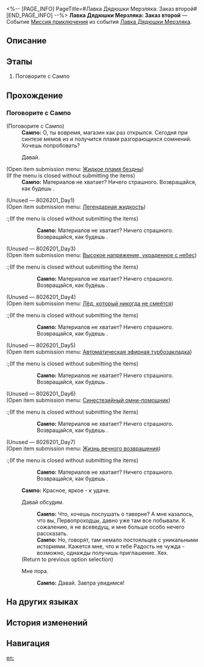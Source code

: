 <%-- [PAGE_INFO]
PageTitle=#Лавка Дядюшки Мерзляка: Заказ второй#
[END_PAGE_INFO] --%>
{{Дополнить|Диалоги.}}
{{Миссия Инфобокс
|id              = 8026202
|Название        = 
|Изображение     = Миссия Лавка Дядюшки Мерзляка Заказ второй.png
|Тип             = Миссия приключения
|Событие         = Лавка Дядюшки Мерзляка
|Глава           = 
|Условия         = Завершена [[Миссия приключения]] «[[Лавка Дядюшки Мерзляка: Заказ первый]]»
|Персонажи       = Первопроходец; Сампо
|СтартЛокация    = [[Ярило-VI]] — [[Административный район]]
|Мир             = Ярило-VI
|Предыдущая      = Лавка Дядюшки Мерзляка: Заказ первый
|Следующая       = Лавка Дядюшки Мерзляка: Заказ третий
|Награды         = Кредиты*1 000
}}
'''Лавка Дядюшки Мерзляка: Заказ второй''' — Событие [[Миссия приключения]] из события [[Лавка Дядюшки Мерзляка]].

==Описание==
{{Описание|<!--официальное описание из Перекрёстка судеб-->}}

==Этапы==
# Поговорите с Сампо

==Прохождение==
{{Дополнить}}
===Поговорите с Сампо===
{{Описание миссии|тип=Миссия приключения|локация=Административный район|Сампо собирается добавить новые сокровища на полки... Но для этого ему нужна ваша помощь.}}
{{Диалог Начало}}

;(Поговорите с Сампо)
:'''Сампо:''' О, ты вовремя, магазин как раз открылся. Сегодня при синтезе мемов из {{Цвет|Ключевой|nobold=1|мнимых частиц}} и {{Цвет|Ключевой|nobold=1|флогистона}} получится пламя разгорающихся сомнений. Хочешь попробовать?
:{{Диалог|Стрелка}} Давай.
;(Open item submission menu&colon; [[Mr. Cold Feet's Pop-Up Shop/Product Plan#Жидкое пламя бездны|Жидкое пламя бездны]])
;(If the menu is closed without submitting the items)
:'''Сампо:''' Материалов не хватает? Ничего страшного. Возвращайся, как будешь {{MC|ж=готова|м=готов}}.

;(Unused &mdash; 8026201_Day1)
;(Open item submission menu&colon; [[Mr. Cold Feet's Pop-Up Shop/Product Plan#Легендарная жидкость|Легендарная жидкость]])
:;(If the menu is closed without submitting the items)
::'''Сампо:''' Материалов не хватает? Ничего страшного. Возвращайся, как будешь {{MC|ж=готова|м=готов}}.

;(Unused &mdash; 8026201_Day3)
;(Open item submission menu&colon; [[Mr. Cold Feet's Pop-Up Shop/Product Plan#Высокое напряжение, украденное с небес|Высокое напряжение, украденное с небес]])
:;(If the menu is closed without submitting the items)
::'''Сампо:''' Материалов не хватает? Ничего страшного. Возвращайся, как будешь {{MC|ж=готова|м=готов}}.

;(Unused &mdash; 8026201_Day4)
;(Open item submission menu&colon; [[Mr. Cold Feet's Pop-Up Shop/Product Plan#Лёд, который никогда не смеётся|Лёд, который никогда не смеётся]])
:;(If the menu is closed without submitting the items)
::'''Сампо:''' Материалов не хватает? Ничего страшного. Возвращайся, как будешь {{MC|ж=готова|м=готов}}.

;(Unused &mdash; 8026201_Day5)
;(Open item submission menu&colon; [[Mr. Cold Feet's Pop-Up Shop/Product Plan#Автоматическая эфирная турбозакладка|Автоматическая эфирная турбозакладка]])
:;(If the menu is closed without submitting the items)
::'''Сампо:''' Материалов не хватает? Ничего страшного. Возвращайся, как будешь {{MC|ж=готова|м=готов}}.

;(Unused &mdash; 8026201_Day6)
;(Open item submission menu&colon; [[Mr. Cold Feet's Pop-Up Shop/Product Plan#Синестезийный омни-помощник|Синестезийный омни-помощник]])
:;(If the menu is closed without submitting the items)
::'''Сампо:''' Материалов не хватает? Ничего страшного. Возвращайся, как будешь {{MC|ж=готова|м=готов}}.

;(Unused &mdash; 8026201_Day7)
;(Open item submission menu&colon; [[Mr. Cold Feet's Pop-Up Shop/Product Plan#Жизнь вечного возвращения|Жизнь вечного возвращения]])
:;(If the menu is closed without submitting the items)
::'''Сампо:''' Материалов не хватает? Ничего страшного. Возвращайся, как будешь {{MC|ж=готова|м=готов}}.
:'''Сампо:''' Красное, яркое - к удаче.
:{{Диалог|Разговор}} Давай обсудим.
::'''Сампо:''' Что, хочешь послушать о таверне? А мне казалось, что вы, Первопроходцы, давно уже там все побывали. К сожалению, я не всеведущ, и мне больше особо нечего рассказать.
::'''Сампо:''' Но, говорят, там немало постояльцев с уникальными историями. Кажется мне, что и тебе Радость не чужда - возможно, однажды получишь приглашение. Хех.
:;(Return to previous option selection)
:{{Диалог|Выход}} Мне пора.
::'''Сампо:''' Давай. Завтра увидимся!
{{Диалог Конец}}

==На других языках==
{{На других языках
|en   = Mr. Cold Feet's Pop-Up Shop: Transaction 2
|zhs  = 寒腿叔叔的小店·第二单
|zht  = 寒腿叔叔的小店•第二單
|ja   = コールドフットマート・第2回
|ko   = 춥다리 아저씨의 가게·2차 주문
|es   = Tienda del Sr. Pies Fríos: Pedido 2
|fr   = Boutique de monsieur Patfroide - Transaction 2
|ru   = Лавка Дядюшки Мерзляка: Заказ второй
|th   = ร้านคุณชายขาแข็ง: รายการที่ 2
|vi   = Tiệm Quý Ngài Chân Lạnh - Đơn Hàng 2
|de   = Herr Kaltfuß’ Laden: Transaktion 2
|id   = Toko Tuan Kaki Dingin: Transaksi 2
|pt   = Loja do Sr. Pé-Frio: Transação 2
}}

==История изменений==
{{История изменений|3.5}}

==Навигация==
{{Миссия приключения Навбокс|Глава }}

[[en:]]
